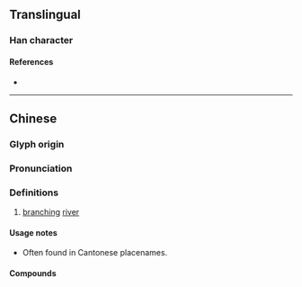 {{character info}}
==Translingual==

===Han character===
{{Han char|rn=85|rad=水|as=10|sn=13|four=37161|canj=EBCR,XEBCR|ids=⿰氵⿱㓁𢀛}}

====References====
* {{Han ref|kx=0643.241|dkj=18059|hdz=31709.070|uh=6ED8|ud=28376|bh=DE5D|bd=56925}}

----

==Chinese==
{{zh-forms|alt=𬈯,漖}}

===Glyph origin===
{{rfe|zh|weird right-side component; could it be related to 窖?}}

===Pronunciation===
{{zh-pron
|m=jiào
|c=gaau3
|mn-t=ga3
|mc=
|oc=
|cat=pn
}}

===Definitions===
{{zh-hanzi}}

# {{lb|zh|Cantonese|Teochew}} [[branch]]ing [[river]] {{attn|yue|or is it different in Cantonese and Teochew?}} {{attn|zhx-teo}}

====Usage notes====
* Often found in Cantonese placenames.

====Compounds====
{{zh-der|大埔滘|新滘|廈滘|滘西洲|滘口|瀝滘|北滘|滘心|道滘|赤沙滘|茶滘|雙滘|玉滘|馬滘|倫滘|思賢滘|倫教}}

{{attn|zhx-teo|also Teochew? [[s:Page:Dictionary_of_the_Swatow_dialect.djvu/235]]}}